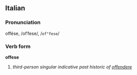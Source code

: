 ==Italian==
===Pronunciation===
offése, /ofˈfese/, /<tt>of"fese</tt>/
===Verb form===
'''offese'''

# ''third-person singular indicative past historic of [[offendere]]''